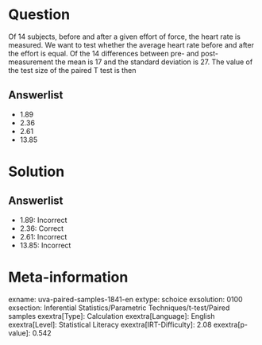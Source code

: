 Question
========

Of 14 subjects, before and after a given effort of force, the heart rate is measured. We want to test whether the average heart rate before and after the effort is equal. Of the 14 differences between pre- and post-measurement the mean is 17 and the standard deviation is 27. The value of the test size of the paired T test is then

Answerlist
----------

* 1.89
* 2.36
* 2.61
* 13.85

Solution
========

Answerlist
----------

* 1.89: Incorrect
* 2.36: Correct
* 2.61: Incorrect
* 13.85: Incorrect

Meta-information
================
exname: uva-paired-samples-1841-en
extype: schoice
exsolution: 0100
exsection: Inferential Statistics/Parametric Techniques/t-test/Paired samples
exextra[Type]: Calculation
exextra[Language]: English
exextra[Level]: Statistical Literacy
exextra[IRT-Difficulty]: 2.08
exextra[p-value]: 0.542
